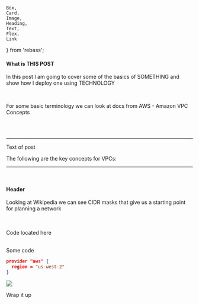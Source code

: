     Box,
    Card,
    Image,
    Heading,
    Text,
    Flex,
    Link
} from 'rebass';




<Helmet>
    <meta property="og:type" content="article"/>
    <meta property="og:title" content="Serverless Web Application Deployement on AWS"/>
    <meta property="og:url" content="https://arthurdayton.com/post/6/"/>
    <meta property="og:image" content="%PUBLIC_URL%/AWS_serverless_web_app.png"/>
    <meta property="og:description" content="This post shows the code for deploying a serverless application to AWS using Terraform, React, GraphQL and GitHub Actions."/>
    <meta property="article:author" content="Arthur Dayton"/>
    <meta property="article:published_date" content="2022-02-16"/>
    <meta property="article:tag" content="Terraform"/>
    <meta property="article:tag" content="AWS"/>
    <meta property="article:tag" content="React"/>
    <meta property="article:tag" content="Cloudfront"/>
    <meta property="article:tag" content="Route53"/>
    <meta property="article:tag" content="GraphQL"/>
    <meta property="article:tag" content="ACM"/>
    <meta property="article:tag" content="GitHub Actions"/>
</Helmet>

#### What is THIS POST
In this post I am going to cover some of the basics of SOMETHING and show how I deploy one using TECHNOLOGY

<br/>

For some basic terminology we can look at docs from AWS  - <Link href={vpcConcepts} target="_blank">Amazon VPC Concepts</Link>

<br/>
<br/>

---

Text of post

The following are the key concepts for VPCs:

---

<br/>

#### Header
Looking at Wikipedia we can see CIDR masks that give us a starting point for planning a network


<br/>

<br/>

<Link p={4} href={Repo} target="_blank">Code located here</Link>

<br/>
<br/>

Some code
```json
provider "aws" {
  region = "us-west-2"
}
```

<Image p={4} verticalAlign='middle' src="/images/templatev2/frenchy.png" />

Wrap it up

<br/>
